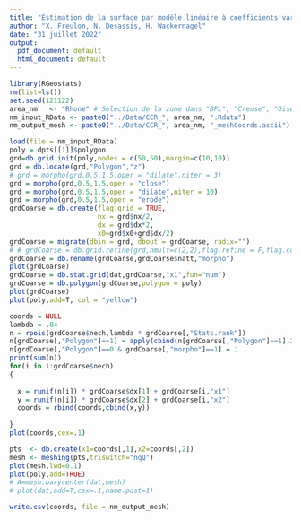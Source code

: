 ```yaml
---
title: "Estimation de la surface par modèle linéaire à coefficients variant spatialement - Calcul du maillage SPDE"
author: "X. Freulon, N. Desassis, H. Wackernagel"
date: "31 juillet 2022"
output:
  pdf_document: default
  html_document: default
---
```



```r
library(RGeostats)
rm(list=ls())
set.seed(121122)
area_nm   <- "Rhone" # Selection de la zone dans "BPL", "Creuse", "Oise", "Rhone"
nm_input_RData <- paste0("../Data/CCR_", area_nm, ".Rdata")
nm_output_mesh <- paste0("../Data/CCR_", area_nm, "_meshCoords.ascii")
```


```r
load(file = nm_input_RData)
poly = dpts[[1]]$polygon
grd=db.grid.init(poly,nodes = c(50,50),margin=c(10,10))
grd = db.locate(grd,"Polygon","z")
# grd = morpho(grd,0.5,1.5,oper = "dilate",niter = 3)
grd = morpho(grd,0.5,1.5,oper = "close")
grd = morpho(grd,0.5,1.5,oper = "dilate",niter = 10)
grd = morpho(grd,0.5,1.5,oper = "erode")
grdCoarse = db.create(flag.grid = TRUE,
                      nx = grd$nx/2,
                      dx = grd$dx*2,
                      x0=grd$x0+grd$dx/2)
grdCoarse = migrate(dbin = grd, dbout = grdCoarse, radix="")
# # grdCoarse = db.grid.refine(grd,nmult=c(2,2),flag.refine = F,flag.copy = T)
grdCoarse = db.rename(grdCoarse,grdCoarse$natt,"morpho")
plot(grdCoarse)
grdCoarse = db.stat.grid(dat,grdCoarse,"x1",fun="num")
grdCoarse = db.polygon(grdCoarse,polygon = poly)
plot(grdCoarse)
plot(poly,add=T, col = "yellow")

```


```r
coords = NULL
lambda = .04
n = rpois(grdCoarse$nech,lambda * grdCoarse[,"Stats.rank"])
n[grdCoarse[,"Polygon"]==1] = apply(cbind(n[grdCoarse[,"Polygon"]==1],2),1,max)
n[grdCoarse[,"Polygon"]==0 & grdCoarse[,"morpho"]==1] = 1
print(sum(n))
for(i in 1:grdCoarse$nech)
{
  
  x = runif(n[i]) * grdCoarse$dx[1] + grdCoarse[i,"x1"]
  y = runif(n[i]) * grdCoarse$dx[2] + grdCoarse[i,"x2"]
  coords = rbind(coords,cbind(x,y))
  
}
plot(coords,cex=.1)
```

```r
pts  <- db.create(x1=coords[,1],x2=coords[,2])
mesh <- meshing(pts,triswitch="nqQ")
plot(mesh,lwd=0.1)
plot(poly,add=TRUE)
# A=mesh.barycenter(dat,mesh)
# plot(dat,add=T,cex=.1,name.post=1)

```

```r
write.csv(coords, file = nm_output_mesh)
```

